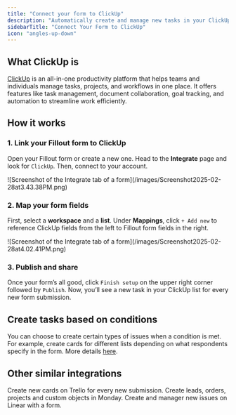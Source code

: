 ```yaml
---
title: "Connect your form to ClickUp"
description: "Automatically create and manage new tasks in your ClickUp list when someone submits your Fillout form."
sidebarTitle: "Connect Your Form to ClickUp"
icon: "angles-up-down"
---
```


## What ClickUp is

[ClickUp](https://clickup.com/) is an all-in-one productivity platform that helps teams and individuals manage tasks, projects, and workflows in one place. It offers features like task management, document collaboration, goal tracking, and automation to streamline work efficiently.

## How it works

### **1. Link your Fillout form to ClickUp**

Open your Fillout form or create a new one. Head to the **Integrate** page and look for `ClickUp`. Then, connect to your account.

<Frame>
  ![Screenshot of the Integrate tab of a form](/images/Screenshot2025-02-28at3.43.38PM.png)
</Frame>

### **2. Map your form fields**

First, select a **workspace** and a **list**. Under **Mappings**, click `+ Add new` to reference ClickUp fields from the left to Fillout form fields in the right.

<Frame>
  ![Screenshot of the Integrate tab of a form](/images/Screenshot2025-02-28at4.02.41PM.png)
</Frame>

### **3. Publish and share**

Once your form’s all good, click `Finish setup` on the upper right corner followed by `Publish`. Now, you’ll see a new task in your ClickUp list for every new form submission.

## Create tasks based on conditions

You can choose to create certain types of issues when a condition is met. For example, create cards for different lists depending on what respondents specify in the form. More details [here](/help/conditional-integration).

## Other similar integrations

<CardGroup cols={3}>
  <Card title="Connect your form to Trello" icon="square-kanban" iconType="regular" color="#FFC738" href="/help/trello">
    Create new cards on Trello for every new submission.
  </Card>
  <Card title="Sync form responses to Monday" icon="columns-3" iconType="regular" color="#FFC738" href="/help/monday">
    Create leads, orders, projects and custom objects in Monday.
  </Card>
  <Card title="Connect your form to Linear" icon="diagram-venn" iconType="regular" color="#FFC738" href="/help/linear">
    Create and manager new issues on Linear with a form.
  </Card>
</CardGroup>